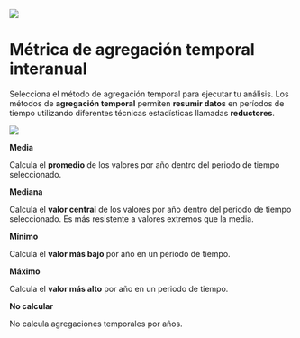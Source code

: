 ![](assets/logo.jpeg)

# Métrica de agregación temporal interanual {#agregacion-temporal-interanual}

Selecciona el método de agregación temporal para ejecutar tu análisis. Los métodos de **agregación temporal** permiten **resumir datos** en períodos de tiempo utilizando diferentes técnicas estadísticas llamadas **reductores**. 

![](assets/interannualAggregation.png)

**Media**

Calcula el **promedio** de los valores por año dentro del periodo de tiempo seleccionado.  

**Mediana**

Calcula el **valor central** de los valores por año dentro del periodo de tiempo seleccionado. Es más resistente a valores extremos que la media.   

**Mínimo** 

Calcula el **valor más bajo** por año en un periodo de tiempo.  

**Máximo** 

Calcula el **valor más alto** por año en un periodo de tiempo.  

**No calcular** 

No calcula agregaciones temporales por años.


